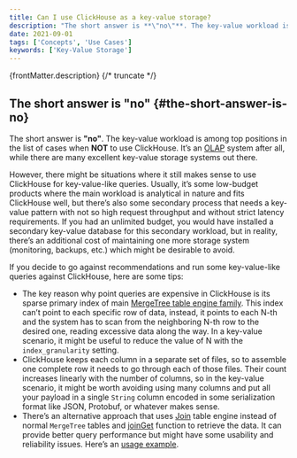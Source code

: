```yaml
---
title: Can I use ClickHouse as a key-value storage?
description: "The short answer is **\"no\"**. The key-value workload is among top positions in the list of cases when **NOT** to use ClickHouse."
date: 2021-09-01
tags: ['Concepts', 'Use Cases']
keywords: ['Key-Value Storage']
---
```


{frontMatter.description}
{/* truncate */}

## The short answer is "no" {#the-short-answer-is-no}

The short answer is **"no"**. The key-value workload is among top positions in the list of cases when <span class="text-danger">**NOT**</span> to use ClickHouse. It’s an [OLAP](https://clickhouse.com/docs/en/faq/general/olap) system after all, while there are many excellent key-value storage systems out there.

However, there might be situations where it still makes sense to use ClickHouse for key-value-like queries. Usually, it’s some low-budget products where the main workload is analytical in nature and fits ClickHouse well, but there’s also some secondary process that needs a key-value pattern with not so high request throughput and without strict latency requirements. If you had an unlimited budget, you would have installed a secondary key-value database for this secondary workload, but in reality, there’s an additional cost of maintaining one more storage system (monitoring, backups, etc.) which might be desirable to avoid.

If you decide to go against recommendations and run some key-value-like queries against ClickHouse, here are some tips:

- The key reason why point queries are expensive in ClickHouse is its sparse primary index of main [MergeTree table engine family](https://clickhouse.com/docs/en//engines/table-engines/mergetree-family/mergetree). This index can’t point to each specific row of data, instead, it points to each N-th and the system has to scan from the neighboring N-th row to the desired one, reading excessive data along the way. In a key-value scenario, it might be useful to reduce the value of N with the `index_granularity` setting.
- ClickHouse keeps each column in a separate set of files, so to assemble one complete row it needs to go through each of those files. Their count increases linearly with the number of columns, so in the key-value scenario, it might be worth avoiding using many columns and put all your payload in a single `String` column encoded in some serialization format like JSON, Protobuf, or whatever makes sense.
- There’s an alternative approach that uses [Join](https://clickhouse.com/docs/en/engines/table-engines/special/join) table engine instead of normal `MergeTree` tables and [joinGet](https://clickhouse.com/docs/en/sql-reference/functions/other-functions/#joinget) function to retrieve the data. It can provide better query performance but might have some usability and reliability issues. Here’s an [usage example](https://github.com/ClickHouse/ClickHouse/blob/master/tests/queries/0_stateless/00800_versatile_storage_join.sql#L49-L51).
